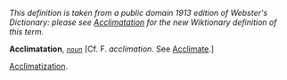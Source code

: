 ''This definition is taken from a public domain 1913 edition of Webster's Dictionary: please see [[Acclimatation]] for the new Wiktionary definition of this term.''

'''Acclimatation''', ''<code>[[noun (part of speech)|noun]]</code>'' [Cf. F. ''acclimation''. See [[Acclimate]].]

[[Acclimatization]].